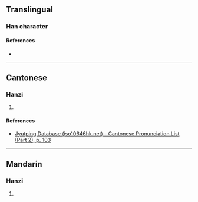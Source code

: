 {{character info/new}}
==Translingual==

===Han character===
{{Han char|rn=53|rad=广|as=05|sn=8|four=|canj=IHEY|ids=⿸广冬}}

====References====
* {{Han ref|kx=0345.040|dkj=09285|dj=0654.160|hdz=20879.030|uh=5E9D|ud=24221}}

----

==Cantonese==

===Hanzi===
{{yue-hanzi|jyut=[[tung4]]|y=tung4}}

# {{defn|lang=yue|sort=广05}}

====References====
* [http://www.iso10646hk.net/jp/document/download.jsp Jyutping Database (iso10646hk.net) - Cantonese Pronunciation List (Part 2), p. 103]

----

==Mandarin==

===Hanzi===
{{cmn-hanzi|pin=[[tóng]] ([[tong2]])|wg=t'ung<sup>2</sup>}}

# {{defn|lang=cmn|sort=广05}}